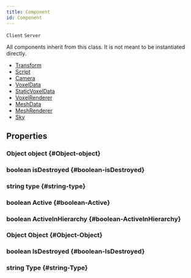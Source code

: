 ```yaml
---
title: Component
id: Component
---
```

`Client`
`Server`

All components inherit from this class. It is not meant to be instantiated directly.
* [Transform](Transform)
* [Script](Script)
* [Camera](Camera)
* [VoxelData](VoxelData)
* [StaticVoxelData](StaticVoxelData)
* [VoxelRenderer](VoxelRenderer)
* [MeshData](MeshRenderer)
* [MeshRenderer](MeshRenderer)
* [Sky](Sky)

## Properties

### Object object {#Object-object}

### boolean isDestroyed {#boolean-isDestroyed}

### string type {#string-type}

### boolean Active {#boolean-Active}

### boolean ActiveInHierarchy {#boolean-ActiveInHierarchy}

### Object Object {#Object-Object}

### boolean IsDestroyed {#boolean-IsDestroyed}

### string Type {#string-Type}

